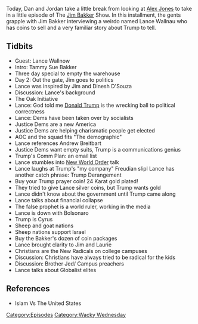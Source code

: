 {{DEFAULTSORT:
    #_EPISODE_0330:Magic Coins And Sheep Nations
}}{{Episode
    | title           = Magic Coins And Sheep Nations
    | caption         = Listen to this episode on [https://knowledgefight.libsyn.com/knowledge-fight-magic-coins-and-sheep-nations Libsyn] [https://open.spotify.com/episode/5O3YusgDaXdE6WhrOeHn40 Spotify], Read the [[Transcript/330: Magic Coins And Sheep Nations|Unofficial Transcript]]
    | episodeNumber   = 330
    | length          = 01:27:27
    | airDate         = August 9, 2019
    | episodeType     = [[:Category:Wacky Wednesday|Wacky Wednesday]]
    | appearance      = [[Lance Wallnow]], [[Tammy Sue Bakker]], [[Jim Bakker]], [[Dinesh D'Souza]], [[Alexandria Ocasio-Cortez]], [[Jair Bolsonaro]]
    | previousEpisode = [[329: August 4-5, 2019]]
    | nextEpisode     = [[331: March 13-14, 2013]]
}}

{{Stub}}

Today, Dan and Jordan take a little break from looking at [[Alex Jones]] to take in a little episode of The [[Jim Bakker]] Show.  In this installment, the gents grapple with Jim Bakker interviewing a weirdo named Lance Wallnau who has coins to sell and a very familiar story about Trump to tell.

==Tidbits==

*Guest: Lance Wallnow
*Intro: Tammy Sue Bakker
*Three day special to empty the warehouse
*Day 2: Out the gate, Jim goes to politics
*Lance was inspired by Jim and Dinesh D'Souza
*Discussion: Lance's background
*The Oak Initiative
*Lance: God told me [[Donald Trump]] is the wrecking ball to political correctness
*Lance: Dems have been taken over by socialists
*Justice Dems are a new America
*Justice Dems are helping charismatic people get elected
*AOC and the squad fits "The demographic"
*Lance references Andrew Breitbart
*Justice Dems want empty suits, Trump is a communications genius
*Trump's Comm Plan: an email list
*Lance stumbles into [[New World Order]] talk
*Lance laughs at Trump's "my company" Freudian slipl Lance has another catch phrase: Trump Derangement
*Buy your Trump prayer coin! 24 Karat gold plated!
*They tried to give Lance silver coins, but Trump wants gold
*Lance didn't know about the government until Trump came along
*Lance talks about financial collapse
*The false prophet is a world ruler, working in the media
*Lance is down with Bolsonaro
*Trump is Cyrus
*Sheep and goat nations
*Sheep nations support Israel
*Buy the Bakker's dozen of coin packages
*Lance brought clarity to Jim and Laurie
*Christians are the New Radicals on college campuses
*Discussion: Christians have always tried to be radical for the kids
*Discussion: Brother Jed/ Campus preachers
*Lance talks about Globalist elites

==References==

*Islam Vs The United States

[[Category:Episodes]]
[[Category:Wacky Wednesday]]

